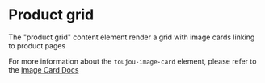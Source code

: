 # Product grid
The "product grid" content element render a grid with image cards linking to product pages

For more information about the `toujou-image-card` element, please refer to the [Image Card Docs](/docs/components-image-card--image-card)
